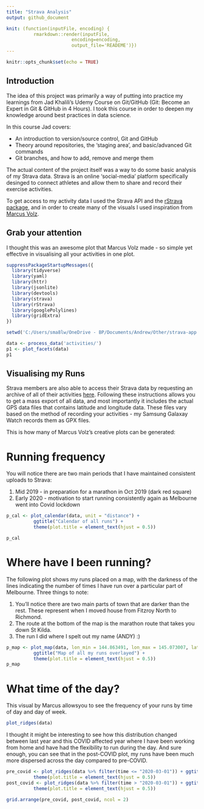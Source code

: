 ```yaml
---
title: "Strava Analysis"
output: github_document

knit: (function(inputFile, encoding) { 
          rmarkdown::render(inputFile,
                        encoding=encoding, 
                        output_file='READEME')})
---
```


```r
knitr::opts_chunk$set(echo = TRUE)
```

## Introduction

The idea of this project was primarily a way of putting into practice my learnings from Jad Khalili's Udemy Course on Git/GitHub (Git: Become an Expert in Git & GitHub in 4 Hours). I took this course in order to deepen my knowledge around best practices in data science. 

In this course Jad covers:

* An introduction to version/source control, Git and GitHub
* Theory around repositories, the 'staging area', and basic/advanced Git commands
* Git branches, and how to add, remove and merge them

The actual content of the project itself was a way to do some basic analysis of my Strava data. Strava is an online 'social-media' platform specifically desinged to connect athletes and allow them to share and record their exercise activities. 

To get access to my activity data I used the Strava API and the [rStrava package](https://github.com/fawda123/rStrava), and in order to create many of the visuals I used inspiration from [Marcus Volz](https://github.com/marcusvolz/strava).


## Grab your attention

I thought this was an awesome plot that Marcus Volz made - so simple yet effective in visualising all your activities in one plot.

```r
suppressPackageStartupMessages({
  library(tidyverse)
  library(yaml)
  library(httr)
  library(jsonlite)
  library(devtools)
  library(strava)
  library(rStrava)
  library(googlePolylines)
  library(gridExtra)
})

setwd('C:/Users/sma8lw/OneDrive - BP/Documents/Andrew/Other/strava-app')

data <- process_data('activities/')
p1 <- plot_facets(data)
p1
```

## Visualising my Runs

Strava members are also able to access their Strava data by requesting an archive of all of their activities [here](https://support.strava.com/hc/en-us/articles/216918437-Exporting-your-Data-and-Bulk-Export). Following these instructions allows you to get a mass export of all data, and most importantly it includes the actual GPS data files that contains latitude and longitude data. These files vary based on the method of recording your activities - my Samsung Galaxay Watch records them as GPX files.

This is how many of Marcus Volz's creative plots can be generated:

# Running frequency

You will notice there are two main periods that I have maintained consistent uploads to Strava:

1. Mid 2019 - in preparation for a marathon in Oct 2019 (dark red square)
2. Early 2020 - motivation to start running consistently again as Melbourne went into Covid lockdown

```r
p_cal <- plot_calendar(data, unit = "distance") + 
          ggtitle("Calendar of all runs") +
          theme(plot.title = element_text(hjust = 0.5))

p_cal

```

# Where have I been running?

The following plot shows my runs placed on a map, with the darkness of the lines indicating the number of times I have run over a particular part of Melbourne. Three things to note:

1. You'll notice there are two main parts of town that are darker than the rest. These represent when I moved house from Fitzroy North to Richmond.
2. The route at the bottom of the map is the marathon route that takes you down St Kilda.
3. The run I did where I spelt out my name (ANDY) :) 

```r
p_map <- plot_map(data, lon_min = 144.863491, lon_max = 145.073007, lat_min = -37.883543, lat_max = -37.766141) + 
          ggtitle("Map of all my runs overlayed") +
          theme(plot.title = element_text(hjust = 0.5))
p_map
```

# What time of the day?

This visual by Marcus allowsyou to see the frequency of your runs by time of day and day of week.

```r
plot_ridges(data)

```

I thought it might be interesting to see how this distribution changed between last year and this COVID affected year where I have been working from home and have had the flexibility to run during the day. And sure enough, you can see that in the post-COVID plot, my runs have been much more dispersed across the day compared to pre-COVID.


```r
pre_covid <- plot_ridges(data %>% filter(time <= "2020-03-01")) + ggtitle("Pre-Covid") +
          theme(plot.title = element_text(hjust = 0.5))
post_covid <- plot_ridges(data %>% filter(time > "2020-03-01")) + ggtitle("Post-Covid") +
          theme(plot.title = element_text(hjust = 0.5)) 

grid.arrange(pre_covid, post_covid, ncol = 2)

```

